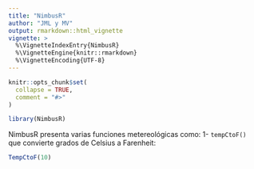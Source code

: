 ```yaml
---
title: "NimbusR"
author: "JML y MV"
output: rmarkdown::html_vignette
vignette: >
  %\VignetteIndexEntry{NimbusR}
  %\VignetteEngine{knitr::rmarkdown}
  %\VignetteEncoding{UTF-8}
---
```




```r
knitr::opts_chunk$set(
  collapse = TRUE,
  comment = "#>"
)
```

```r
library(NimbusR)
```

NimbusR presenta varias funciones metereológicas como:
1- `tempCtoF()` que convierte grados de Celsius a Farenheit:
```r
TempCtoF(10)
```

